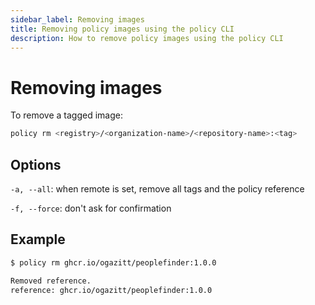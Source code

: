 ```yaml
---
sidebar_label: Removing images
title: Removing policy images using the policy CLI
description: How to remove policy images using the policy CLI
---
```


# Removing images

To remove a tagged image:

```bash
policy rm <registry>/<organization-name>/<repository-name>:<tag>
```

## Options

`-a, --all`: when remote is set, remove all tags and the policy reference

`-f, --force`: don't ask for confirmation

## Example

```bash
$ policy rm ghcr.io/ogazitt/peoplefinder:1.0.0

Removed reference.
reference: ghcr.io/ogazitt/peoplefinder:1.0.0
```
